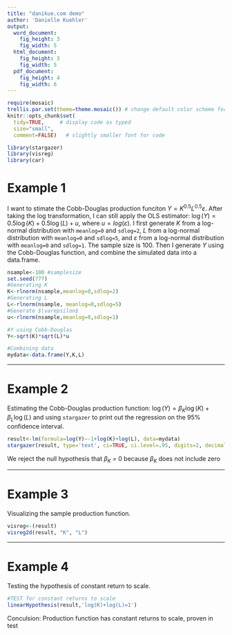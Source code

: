 ```yaml
---
title: "danikue.com demo"
author: 'Danielle Kuehler'
output:
  word_document:
    fig_height: 3
    fig_width: 5
  html_document:
    fig_height: 3
    fig_width: 5
  pdf_document:
    fig_height: 4
    fig_width: 6
---
```


```r
require(mosaic)
trellis.par.set(theme=theme.mosaic()) # change default color scheme for lattice
knitr::opts_chunk$set(
  tidy=TRUE,     # display code as typed
  size="small",
  comment=FALSE)   # slightly smaller font for code

library(stargazer)
library(visreg)
library(car)
```

# Example 1
I want to stimate the Cobb-Douglas production funciton $Y=K^{0.5}L^{0.5}\varepsilon$. After taking the log transformation, I can still apply the OLS estimator: $\log(Y)=0.5\log(K)+0.5\log(L)+u$, where $u=log(\varepsilon).$ I first generate $K$ from a log-normal distribution with `meanlog=0` and `sdlog=2`, $L$ from a log-normal distribution with `meanlog=0` and `sdlog=5`, and $\varepsilon$ from a log-normal distribution with `meanlog=0` and `sdlog=1`. The sample size is 100. Then I generate $Y$ using the Cobb-Douglas function, and combine the simulated data into a data.frame.

```r
nsample<-100 #samplesize
set.seed(777)
#Generating K
K<-rlnorm(nsample,meanlog=0,sdlog=2)
#Generating L
L<-rlnorm(nsample, meanlog=0,sdlog=5) 
#Generate $\varepsilon$
u<-rlnorm(nsample,meanlog=0,sdlog=1)

#Y using Cobb-Douglas
Y<-sqrt(K)*sqrt(L)*u

#Combining data
mydata<-data.frame(Y,K,L)
```

***
# Example 2
Estimating the Cobb-Douglas production function: $\log(Y)=\beta_K\log(K)+\beta_L\log(L)$ and using `stargazer` to print out the regression on the 95\% confidence interval.

```r
result<-lm(formula=log(Y)~-1+log(K)+log(L), data=mydata)
stargazer(result, type='text', ci=TRUE, ci.level=.95, digits=2, decimal.mark=".", report="vcs")
```

We reject the null hypothesis that $\beta_K$ = 0 because $\beta_K$ does not include zero

***
# Example 3
Visualizing the sample production function.

```r
visreg<-(result)
visreg2d(result, "K", "L")
```


***
# Example 4
Testing the hypothesis of constant return to scale.

```r
#TEST for constant returns to scale
linearHypothesis(result,'log(K)+log(L)=1')
```
Conculsion: Production function has constant returns to scale, proven in test





